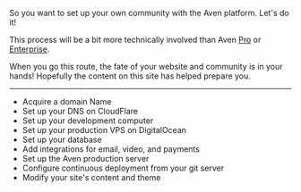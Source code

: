 

So you want to set up your own community with the Aven platform. Let's do it!

This process will be a bit more technically involved than Aven [Pro](/pro) or [Enterprise](/enterprise).

When you go this route, the fate of your website and community is in your hands! Hopefully the content on this site has helped prepare you.

***

- Acquire a domain Name
- Set up your DNS on CloudFlare
- Set up your development computer
- Set up your production VPS on DigitalOcean
- Set up your database
- Add integrations for email, video, and payments
- Set up the Aven production server
- Configure continuous deployment from your git server
- Modify your site's content and theme

<!--- © Eric Vicenti 2020. Licensed under Creative Commons CC BY-NC-SA 4.0 https://creativecommons.org/licenses/by-nc-sa/4.0/ -->
